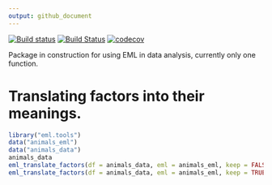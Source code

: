 ```yaml
---
output: github_document
---
```


[![Build status](https://ci.appveyor.com/api/projects/status/fju06tfixss6dce8?svg=true)](https://ci.appveyor.com/project/masalmon/eml-tools)
[![Build Status](https://travis-ci.org/maelle/eml.tools.svg?branch=master)](https://travis-ci.org/maelle/eml.tools)
[![codecov](https://codecov.io/gh/maelle/eml.tools/branch/master/graph/badge.svg)](https://codecov.io/gh/maelle/eml.tools)

Package in construction for using EML in data analysis, currently only one function.

# Translating factors into their meanings. 

```r
library("eml.tools")
data("animals_eml")
data("animals_data")
animals_data
eml_translate_factors(df = animals_data, eml = animals_eml, keep = FALSE)
eml_translate_factors(df = animals_data, eml = animals_eml, keep = TRUE)

```

